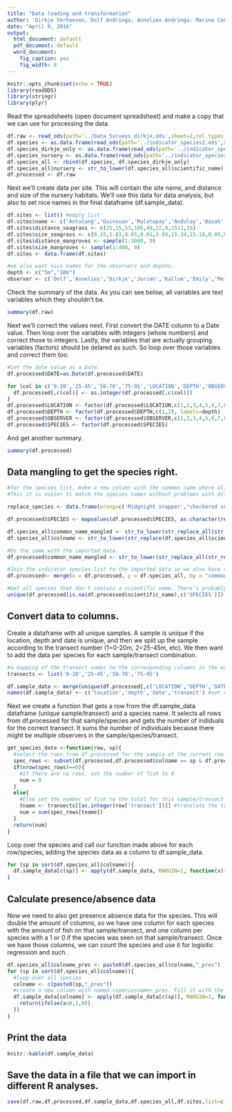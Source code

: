 ---
title: "Data loading and transformation"
author: 'Dirkje Verhoeven, Dolf Andringa, Annelies Andringa: Marine Conservation Philippines'
date: "April 9, 2016"
output:
  html_document: default
  pdf_document: default
  word_document:
    fig_caption: yes
    fig_width: 8
---

```{r setup, include=FALSE}
knitr::opts_chunk$set(echo = TRUE)
library(readODS)
library(stringr)
library(plyr)
```
Read the spreadsheets (open document spreadsheet) and make a copy that we can use for processing the data.
```{r readfile}
df.raw <- read_ods(path='../Data_Surveys_dirkje.ods',sheet=2,col_types = c(text,numeric,numeric,numeric,numeric,numeric,numeric,numeric,numeric,date))
df.species <- as.data.frame(read_ods(path='../indicator_species2.ods',sheet=1,col_types = c(text,text)))
df.species_dirkje_only <- as.data.frame(read_ods(path='../indicator_species2.ods',sheet=2,col_types = c(text,text)))
df.species_nursery <- as.data.frame(read_ods(path='../indicator_species2.ods',sheet=3,col_types = c(text,text)))
df.species_all <- rbind(df.species, df.species_dirkje_only)
df.species_all$nursery <- str_to_lower(df.species_all$scientific_name) %in% str_to_lower(df.species_nursery$scientific_name)
df.processed <- df.raw
```

Next we'll create data per site. This will contain the site name, and distance and size of the nursery habitats. We'll use this data for data analysis, but also to set nice names in the final dataframe (df.sample_data).
```{r site_data}
df.sites <- list() #empty list
df.sites$name <- c('Antulang','Guinsuan','Malatapay','Andulay','Basak','Lutoban South','Lutoban Pier','Kookoos Nest','Dauin Poblacion') #add the names
df.sites$distance_seagrass <- c(25,15,53,106,49,22,9,1511,15) 
df.sites$size_seagrass <- c(0.15,1.83,0.65,0.01,3.89,15.34,15.18,0.05,0.13)
df.sites$distance_mangroves <- sample(1:1000, 9)
df.sites$size_mangroves <- sample(1:400, 9)
df.sites <- data.frame(df.sites)

#we also want nice names for the observers and depths.
depth <- c("5m","10m")
observer <- c('Dolf','Annelies','Dirkje','Jorien','Kallum','Emily','Melina','Rosaly','Jess','Jelle','Anna')
```

Check the summary of the data. As you can see below, all variables are text variables which they shouldn't be.
```{r summary_pre_correction}
summary(df.raw)
```

Next we'll correct the values next. First convert the DATE column to a Date value.
Then loop over the variables with integers (whole numbers) and correct those to integers.
Lastly, the variables that are actually grouping variables (factors) should be delared as such. So loop over those variables and correct them too.
```{r correct_values}


#Set the date value as a Date.
df.processed$DATE=as.Date(df.processed$DATE)

for (col in c('0-20','25-45','50-70','75-95','LOCATION','DEPTH','OBSERVER')){
  df.processed[,c(col)] <- as.integer(df.processed[,c(col)])
}
df.processed$LOCATION <- factor(df.processed$LOCATION,c(1,2,3,4,5,6,7,8,9), labels=df.sites$name)
df.processed$DEPTH <- factor(df.processed$DEPTH,c(1,2), labels=depth)
df.processed$OBSERVER <- factor(df.processed$OBSERVER,c(1,2,3,4,5,6,7,8,9,10,11), labels=observer)
df.processed$SPECIES <- factor(df.processed$SPECIES)
```
And get another summary.
```{r summary_post_correction}
summary(df.processed)
```


## Data mangling to get the species right.

```{r species_mangling}

#for the species list, make a new column with the common name where all spaces and - are removed and it is converted to lower case.
#This it is easier ti match the species names without problems with different spelling.

replace_species <- data.frame(wrong=c('Midgnight snapper',"checkered snapper","Diagonal banded sweetlip","linecheecked wrasse","Linedcheecked Wrasse","Sixtripe wrasse","Splendid soldier"), right=c('Midnight snapper','Chequered Snapper',"Diagonal banded sweetlips",'Linedcheeked Wrasse','Linedcheeked Wrasse','Sixstripe Wrasse','Splendid Soldierfish'))

df.processed$SPECIES <- mapvalues(df.processed$SPECIES, as.character(replace_species$wrong), as.character(replace_species$right))

df.species_all$common_name_mangled <- str_to_lower(str_replace_all(str_replace_all(str_replace_all(df.species_all$common_name,' ',''),'-',''),'\'',''))
df.species_all$colname <- str_to_lower(str_replace(df.species_all$scientific_name,' ','_'))

#Do the same with the imported data.
df.processed$common_name_mangled <- str_to_lower(str_replace_all(str_replace_all(str_replace_all(df.processed$SPECIES,' ',''),'-',''),'\'',''))

#Join the indicator species list to the imported data so we also have the scientific name and other info in there.
df.processed<- merge(x = df.processed, y = df.species_all, by = "common_name_mangled", all.x = TRUE)

#Get all species that don't contain a scientific name. There's probably a mis spelling with the common name.
unique(df.processed[is.na(df.processed$scientific_name),c('SPECIES')])

```


## Convert data to columns.
Create a dataframe with all unique samples. A sample is unique if the location, depth and date is unique, and then we split up the sample according to the transect number (1=0-20m, 2=25-45m, etc). We then want to add the data per species for each sample/transect combination.
```{r data_transform_prepare}

#a mapping of the transect names to the corresponding columns in the excel sheet
transects <- list('0-20','25-45','50-70','75-95')

df.sample_data <- merge(unique(df.processed[,c('LOCATION','DEPTH','DATE')]),c(1,2,3,4))
names(df.sample_data) <- c('location','depth','date','transect') #set nice column names
```
Next we create a function that gets a row from the df.sample_data dataframe (unique sample/transect) and a species name.
It selects all rows from df.processed for that sample/species and gets the number of indiduals for the correct transect. 
It sums the number of individuals because there might be multiple observers in the sample/species/transect.

```{r data_transform_function}
get_species_data <-function(row, sp){
  #select the rows from df.processed for the sample of the current row and current species
  spec_rows <- subset(df.processed,df.processed$colname == sp & df.processed$DEPTH == row['depth'] & df.processed$LOCATION == row['location'] & df.processed$DATE == row['date'])
  if(nrow(spec_rows)==0){
    #If there are no rows, set the number of fish to 0
    num = 0
  }
  else{
    #Else set the number of fish to the total for this sample/transect (sum for all observers together)
    tname <- transects[[as.integer(row['transect'])]] #translate the transect number (1,2,3,4) to the correct column name (0-20, etc)
    num = sum(spec_rows[tname])
  }
  return(num)
}
```

Loop over the species and call our function made above for each row/species, adding the species data as a column to df.sample_data.
```{r data_transform_loop}

for (sp in sort(df.species_all$colname)){
  df.sample_data[c(sp)] <- apply(df.sample_data, MARGIN=1, function(x){get_species_data(x,sp)})
}

```
## Calculate presence/absence data
Now we need to also get presence absence data for the species. This will double the amount of columns, so we have one column for each species with the amount of fish on that sample/transect, and one column per species with a 1 or 0 if the species was seen on that sample/transect. Once we have those columns, we can count the species and use it for logisitic regression and such.

```{r presence_absence_calculation}
df.species_all$colname_pres <- paste0(df.species_all$colname,"_pres")
for (sp in sort(df.species_all$colname)){
  #loop over all species
  colname <- c(paste0(sp,"_pres"))
  #create a new column with named <speciesname>_pres. Fill it with the values from df.sample_data[<speciesname>] by testing if the value for that column is >0 or not. If it is, fill in a 1, else a 0.
  df.sample_data[colname] <- apply(df.sample_data[c(sp)], MARGIN=1, function(x){
    return(ifelse(x>0,1,0))
  })
}
```

## Print the data
```{r display_data, message=FALSE, echo=FALSE, eval=TRUE}
knitr::kable(df.sample_data)
```

## Save the data in a file that we can import in different R analyses.
```{r save}
save(df.raw,df.processed,df.sample_data,df.species_all,df.sites,list=c("df.raw","df.processed","df.sample_data","df.species_all","df.sites"), file="data.RDa")
```
